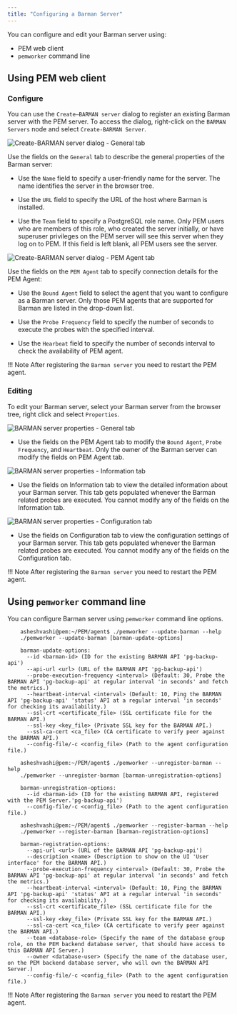 ```yaml
---
title: "Configuring a Barman Server"
---
```


You can configure and edit your Barman server using:

- PEM web client
- `pemworker` command line

## Using PEM web client

### Configure

You can use the `Create–BARMAN server` dialog to register an existing Barman server with the PEM server.  To access the dialog, right-click on the `BARMAN Servers` node and select `Create-BARMAN Server`.

![Create-BARMAN server dialog - General tab](../images/create_barman_server_general.png)

Use the fields on the `General` tab to describe the general properties of the Barman server:

- Use the `Name` field to specify a user-friendly name for the server. The name identifies the server in the browser tree.

- Use the `URL` field to specify the URL of the host where Barman is installed.

- Use the `Team` field to specify a PostgreSQL role name. Only PEM users who are members of this role, who created the server initially, or have superuser privileges on the PEM server will see this server when they log on to PEM. If this field is left blank, all PEM users see the server.

![Create-BARMAN server dialog - PEM Agent tab](../images/create_barman_server_pem_agent.png)

Use the fields on the `PEM Agent` tab to specify connection details for the PEM Agent:

- Use the `Bound Agent` field to select the agent that you want to configure as a Barman server. Only those PEM agents that are supported for Barman are listed in the drop-down list.

- Use the `Probe Frequency` field to specify the number of seconds to execute the probes with the specified interval.

- Use the `Hearbeat` field to specify the number of seconds interval to check the availability of PEM agent.

!!! Note
    After registering the ``Barman server`` you need to restart the PEM agent.

### Editing

To edit your Barman server, select your Barman server from the browser tree, right click and select `Properties`.

![BARMAN server properties - General tab](../images/barman_server_properties_general.png)

- Use the fields on the PEM Agent tab to modify the `Bound Agent`, `Probe Frequency`, and `Heartbeat`. Only the owner of the Barman server can modify the fields on PEM Agent tab.

![BARMAN server properties - Information tab](../images/barman_server_properties_information.png)

- Use the fields on Information tab to view the detailed information about your Barman server. This tab gets populated whenever the Barman related probes are executed. You cannot modify any of the fields on the Information tab.

![BARMAN server properties - Configuration tab](../images/barman_server_properties_configuration.png)

- Use the fields on Configuration tab to view the configuration settings of your Barman server. This tab gets populated whenever the Barman related probes are executed. You cannot modify any of the fields on the Configuration tab.

!!! Note
    After registering the ``Barman server`` you need to restart the PEM agent.

## Using `pemworker` command line

You can configure Barman server using `pemworker` command line options.

``` text
    asheshvashi@pem:~/PEM/agent$ ./pemworker --update-barman --help
    ./pemworker --update-barman [barman-update-options]

    barman-update-options:
      --id <barman-id> (ID for the existing BARMAN API 'pg-backup-api')
      --api-url <url> (URL of the BARMAN API 'pg-backup-api')
      --probe-execution-frequency <interval> (Default: 30, Probe the BARMAN API 'pg-backup-api' at regular interval 'in seconds' and fetch the metrics.)
      --heartbeat-interval <interval> (Default: 10, Ping the BARMAN API 'pg-backup-api' 'status' API at a regular interval 'in seconds' for checking its availability.)
      --ssl-crt <certificate_file> (SSL certificate file for the BARMAN API.)
      --ssl-key <key_file> (Private SSL key for the BARMAN API.)
      --ssl-ca-cert <ca_file> (CA certificate to verify peer against the BARMAN API.)
      --config-file/-c <config_file> (Path to the agent configuration file.)

    asheshvashi@pem:~/PEM/agent$ ./pemworker --unregister-barman --help
    ./pemworker --unregister-barman [barman-unregistration-options]

    barman-unregistration-options:
      --id <barman-id> (ID for the existing BARMAN API, registered with the PEM Server.'pg-backup-api')
      --config-file/-c <config_file> (Path to the agent configuration file.)

    asheshvashi@pem:~/PEM/agent$ ./pemworker --register-barman --help
    ./pemworker --register-barman [barman-registration-options]

    barman-registration-options:
      --api-url <url> (URL of the BARMAN API 'pg-backup-api')
      --description <name> (Description to show on the UI 'User interface' for the BARMAN API.)
      --probe-execution-frequency <interval> (Default: 30, Probe the BARMAN API 'pg-backup-api' at regular interval 'in seconds' and fetch the metrics.)
      --heartbeat-interval <interval> (Default: 10, Ping the BARMAN API 'pg-backup-api' 'status' API at a regular interval 'in seconds' for checking its availability.)
      --ssl-crt <certificate_file> (SSL certificate file for the BARMAN API.)
      --ssl-key <key_file> (Private SSL key for the BARMAN API.)
      --ssl-ca-cert <ca_file> (CA certificate to verify peer against the BARMAN API.)
      --team <database-role> (Specify the name of the database group role, on the PEM backend database server, that should have access to this BARMAN API Server.)
      --owner <database-user> (Specify the name of the database user, on the PEM backend database server, who will own the BARMAN API Server.)
      --config-file/-c <config_file> (Path to the agent configuration file.)
```

!!! Note
    After registering the ``Barman server`` you need to restart the PEM agent.